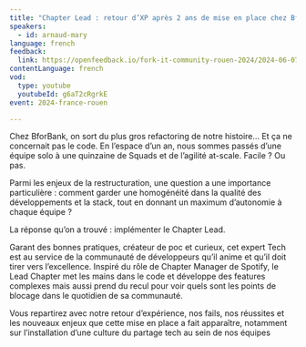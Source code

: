 ```yaml
---
title: "Chapter Lead : retour d’XP après 2 ans de mise en place chez BforBank"
speakers:
  - id: arnaud-mary
language: french
feedback:
  link: https://openfeedback.io/fork-it-community-rouen-2024/2024-06-07/gBQNtXx1T23FGHhCOzlX
contentLanguage: french
vod:
  type: youtube
  youtubeId: g6aT2cRgrkE
event: 2024-france-rouen

---
```


Chez BforBank, on sort du plus gros refactoring de notre histoire… Et ça ne concernait pas le code. En l’espace d’un an, nous sommes passés d’une équipe solo à une quinzaine de Squads et de l’agilité at-scale. Facile ? Ou pas.

Parmi les enjeux de la restructuration, une question a une importance particulière : comment garder une homogénéité dans la qualité des développements et la stack, tout en donnant un maximum d’autonomie à chaque équipe ?

La réponse qu’on a trouvé : implémenter le Chapter Lead.

Garant des bonnes pratiques, créateur de poc et curieux, cet expert Tech est au service de la communauté de développeurs qu’il anime et qu’il doit tirer vers l’excellence. Inspiré du rôle de Chapter Manager de Spotify, le Lead Chapter met les mains dans le code et développe des features complexes mais aussi prend du recul pour voir quels sont les points de blocage dans le quotidien de sa communauté.

Vous repartirez avec notre retour d’expérience, nos fails, nos réussites et les nouveaux enjeux que cette mise en place a fait apparaître, notamment sur l’installation d’une culture du partage tech au sein de nos équipes
